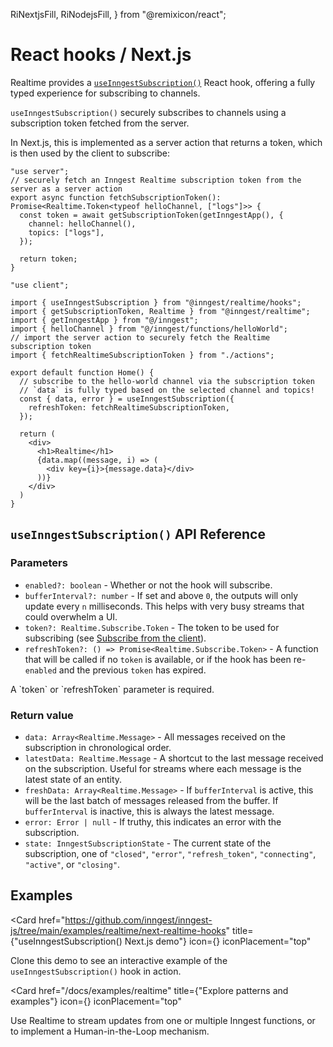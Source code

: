   RiNextjsFill,
  RiNodejsFill,
} from "@remixicon/react";


# React hooks / Next.js <VersionBadge version="TypeScript SDK v3.32.0+" />

Realtime provides a [`useInngestSubscription()`](#use-inngest-subscription-api-reference) React hook, offering a fully typed experience for subscribing to channels.

`useInngestSubscription()` securely subscribes to channels using a subscription token fetched from the server.

In Next.js, this is implemented as a server action that returns a token, which is then used by the client to subscribe:



```tsx {{filename: "src/actions.ts"}}
"use server";
// securely fetch an Inngest Realtime subscription token from the server as a server action
export async function fetchSubscriptionToken(): Promise<Realtime.Token<typeof helloChannel, ["logs"]>> {
  const token = await getSubscriptionToken(getInngestApp(), {
    channel: helloChannel(),
    topics: ["logs"],
  });

  return token;
}
```


```tsx {{filename: "src/App.tsx"}}
"use client";

import { useInngestSubscription } from "@inngest/realtime/hooks";
import { getSubscriptionToken, Realtime } from "@inngest/realtime";
import { getInngestApp } from "@/inngest";
import { helloChannel } from "@/inngest/functions/helloWorld";
// import the server action to securely fetch the Realtime subscription token
import { fetchRealtimeSubscriptionToken } from "./actions";

export default function Home() {
  // subscribe to the hello-world channel via the subscription token
  // `data` is fully typed based on the selected channel and topics!
  const { data, error } = useInngestSubscription({
    refreshToken: fetchRealtimeSubscriptionToken,
  });

  return (
    <div>
      <h1>Realtime</h1>
      {data.map((message, i) => (
        <div key={i}>{message.data}</div>
      ))}
    </div>
  )
}
```

## `useInngestSubscription()` API Reference


### Parameters

- `enabled?: boolean` - Whether or not the hook will subscribe.
- `bufferInterval?: number` - If set and above `0`, the outputs will only update every `n` milliseconds. This helps with very busy streams that could overwhelm a UI.
- `token?: Realtime.Subscribe.Token` - The token to be used for subscribing (see [Subscribe from the client](/docs/features/realtime#subscribe-from-the-client)).
- `refreshToken?: () => Promise<Realtime.Subscribe.Token>` - A function that will be called if no `token` is available, or if the hook has been re-`enabled` and the previous `token` has expired.

<Warning>
  A `token` or `refreshToken` parameter is required.
</Warning>

### Return value

- `data: Array<Realtime.Message>` - All messages received on the subscription in chronological order.
- `latestData: Realtime.Message` - A shortcut to the last message received on the subscription. Useful for streams where each message is the latest state of an entity.
- `freshData: Array<Realtime.Message>` - If `bufferInterval` is active, this will be the last batch of messages released from the buffer. If `bufferInterval` is inactive, this is always the latest message.
- `error: Error | null` - If truthy, this indicates an error with the subscription.
- `state: InngestSubscriptionState` - The current state of the subscription, one of `"closed"`, `"error"`, `"refresh_token"`, `"connecting"`, `"active"`, or `"closing"`.


## Examples

<CardGroup cols={2}>

  <Card
    href="https://github.com/inngest/inngest-js/tree/main/examples/realtime/next-realtime-hooks"
    title={"useInngestSubscription() Next.js demo"}
    icon={<RiNextjsFill className="text-basis h-8 w-8"/>}
    iconPlacement="top"
  >
   Clone this demo to see an interactive example of the `useInngestSubscription()` hook in action.
  </Card>

  <Card
    href="/docs/examples/realtime"
    title={"Explore patterns and examples"}
    icon={<RiNodejsFill className="text-basis h-8 w-8"/>}
    iconPlacement="top"
  >
   Use Realtime to stream updates from one or multiple Inngest functions, or to implement a Human-in-the-Loop mechanism.
  </Card>

</CardGroup>